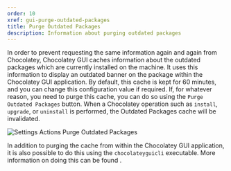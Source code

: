 ```yaml
---
order: 10
xref: gui-purge-outdated-packages
title: Purge Outdated Packages
description: Information about purging outdated packages
---
```


In order to prevent requesting the same information again and again from Chocolatey, Chocolatey GUI caches information
about the outdated packages which are currently installed on the machine.  It uses this information to display an
outdated banner on the package within the Chocolatey GUI application.  By default, this cache is kept for 60 minutes,
and you can change this configuration value if required.  If, for whatever reason, you need to purge this cache, you
can do so using the `Purge Outdated Packages` button.  When a Chocolatey operation such as `install`, `upgrade`, or
`uninstall` is performed, the Outdated Packages cache will be invalidated.

![Settings Actions Purge Outdated Packages](/images/chocolatey-gui/user_interface_settings_actions_purge_outdated_packages.png "Settings Actions Purge Outdated Packages")

In addition to purging the cache from within the Chocolatey GUI application, it is also possible to do this using the
`chocolateyguicli` executable.  More information on doing this can be found <Xref title="here" value="gui-purge-command" />.
